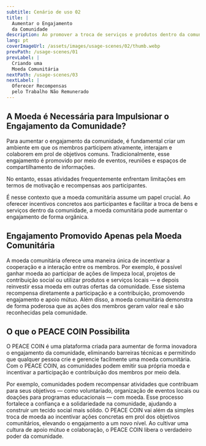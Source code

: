 ```yaml
---
subtitle: Cenário de uso 02
title: |
  Aumentar o Engajamento
  da Comunidade
description: Ao promover a troca de serviços e produtos dentro da comunidade, o envolvimento pode ser naturalmente reforçado.
lang: pt
coverImageUrl: /assets/images/usage-scenes/02/thumb.webp
prevPath: /usage-scenes/01
prevLabel: |
  Criando uma
  Moeda Comunitária
nextPath: /usage-scenes/03
nextLabel: |
  Oferecer Recompensas
  pelo Trabalho Não Remunerado
---
```


## A Moeda é Necessária para Impulsionar o Engajamento da Comunidade?

Para aumentar o engajamento da comunidade, é fundamental criar um ambiente em que os membros participem ativamente, interajam e colaborem em prol de objetivos comuns.
Tradicionalmente, esse engajamento é promovido por meio de eventos, reuniões e espaços de compartilhamento de informações.

No entanto, essas atividades frequentemente enfrentam limitações em termos de motivação e recompensas aos participantes.

É nesse contexto que a moeda comunitária assume um papel crucial.
Ao oferecer incentivos concretos aos participantes e facilitar a troca de bens e serviços dentro da comunidade, a moeda comunitária pode aumentar o engajamento de forma orgânica.

## Engajamento Promovido Apenas pela Moeda Comunitária

A moeda comunitária oferece uma maneira única de incentivar a cooperação e a interação entre os membros.
Por exemplo, é possível ganhar moeda ao participar de ações de limpeza local, projetos de contribuição social ou utilizar produtos e serviços locais — e depois reinvestir essa moeda em outras ofertas da comunidade.
Esse sistema recompensa diretamente a participação e a contribuição, promovendo engajamento e apoio mútuo.
Além disso, a moeda comunitária demonstra de forma poderosa que as ações dos membros geram valor real e são reconhecidas pela comunidade.

## O que o PEACE COIN Possibilita

O PEACE COIN é uma plataforma criada para aumentar de forma inovadora o engajamento da comunidade, eliminando barreiras técnicas e permitindo que qualquer pessoa crie e gerencie facilmente uma moeda comunitária.
Com o PEACE COIN, as comunidades podem emitir sua própria moeda e incentivar a participação e contribuição dos membros por meio dela.

Por exemplo, comunidades podem recompensar atividades que contribuam para seus objetivos — como voluntariado, organização de eventos locais ou doações para programas educacionais — com moeda.
Esse processo fortalece a confiança e a solidariedade na comunidade, ajudando a construir um tecido social mais sólido.
O PEACE COIN vai além da simples troca de moeda ao incentivar ações concretas em prol dos objetivos comunitários, elevando o engajamento a um novo nível.
Ao cultivar uma cultura de apoio mútuo e colaboração, o PEACE COIN libera o verdadeiro poder da comunidade.
